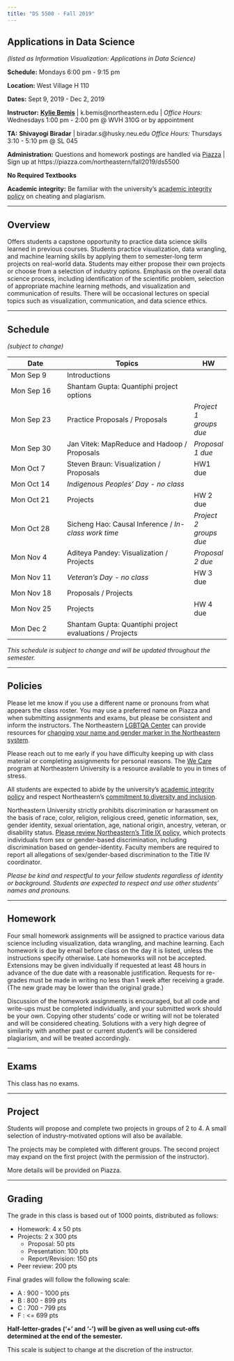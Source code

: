 ```yaml
---
title: "DS 5500 - Fall 2019"
---
```


## Applications in Data Science

*(listed as Information Visualization: Applications in Data Science)*

**Schedule:** Mondays 6:00 pm - 9:15 pm

**Location:** West Village H 110

**Dates:** Sept 9, 2019 - Dec 2, 2019

**Instructor:** [**Kylie Bemis**](http://www.ccis.northeastern.edu/people/kylie-ariel-bemis/) |
k.bemis@northeastern.edu | 
*Office Hours:* Wednesdays 1:00 pm - 2:00 pm @ WVH 310G or by appointment

**TA:** **Shivayogi Biradar** |
biradar.s@husky.neu.edu
*Office Hours:* Thursdays 3:10 - 5:10 pm @ SL 045

**Administration:** Questions and homework postings are handled via [Piazza](https://piazza.com/northeastern/fall2019/ds5500/home) | Sign up at https://piazza.com/northeastern/fall2019/ds5500

**No Required Textbooks**

**Academic integrity:** Be familiar with the university's [academic integrity policy](http://www.northeastern.edu/osccr/academic-integrity-policy/) on cheating and plagiarism.

***

## Overview

Offers students a capstone opportunity to practice data science skills learned in previous courses. Students practice visualization, data wrangling, and machine learning skills by applying them to semester-long term projects on real-world data. Students may either propose their own projects or choose from a selection of industry options. Emphasis on the overall data science process, including identification of the scientific problem, selection of appropriate machine learning methods, and visualization and communication of results. There will be occasional lectures on special topics such as visualization, communication, and data science ethics.

***

## Schedule
*(subject to change)*

Date 		| Topics 					| HW
------------|---------------------------|-----
Mon Sep 9 | Introductions |  
Mon Sep 16 | Shantam Gupta: Quantiphi project options |  
Mon Sep 23 | Practice Proposals / Proposals | *Project 1 groups due*
Mon Sep 30 | Jan Vitek: MapReduce and Hadoop / Proposals | *Proposal 1 due*
Mon Oct 7 | Steven Braun: Visualization / Proposals | HW1 due
Mon Oct 14 | *Indigenous Peoples' Day - no class* | 
Mon Oct 21 | Projects | HW 2 due
Mon Oct 28 | Sicheng Hao: Causal Inference / *In-class work time* | *Project 2 groups due*
Mon Nov 4 | Aditeya Pandey: Visualization / Projects | *Proposal 2 due*
Mon Nov 11 | *Veteran's Day - no class* | HW 3 due
Mon Nov 18 | Proposals / Projects | 
Mon Nov 25 | Projects | HW 4 due
Mon Dec 2 | Shantam Gupta: Quantiphi project evaluations / Projects | 

*This schedule is subject to change and will be updated throughout the semester.*

***

## Policies

Please let me know if you use a different name or pronouns from what appears the class roster. You may use a preferred name on Piazza and when submitting assignments and exams, but please be consistent and inform the instructors. The Northeastern [LGBTQA Center](https://studentlife.northeastern.edu/lgbtqa/) can provide resources for [changing your name and gender marker in the Northeastern system](https://www.northeastern.edu/ouec/training-and-education/gender-identity-personal-pronouns-syllabus-guidance/).

Please reach out to me early if you have difficulty keeping up with class material or completing assignments for personal reasons. The [We Care](https://studentlife.northeastern.edu/we-care/) program at Northeastern University is a resource available to you in times of stress.

All students are expected to abide by the university's [academic integrity policy](http://www.northeastern.edu/osccr/academic-integrity-policy/) and respect Northeastern's [commitment to diversity and inclusion](https://www.northeastern.edu/academic-plan/strategic-themes/diversity-and-inclusion/).

Northeastern University strictly prohibits discrimination or harassment on the basis of race, color, religion, religious creed, genetic information, sex, gender identity, sexual orientation, age, national origin, ancestry, veteran, or disability status. [Please review Northeastern's Title IX policy](https://www.northeastern.edu/ouec/), which protects individuals from sex or gender-based discrimination, including discrimination based on gender-identity. Faculty members are required to report all allegations of sex/gender-based discrimination to the Title IV coordinator.

*Please be kind and respectful to your fellow students regardless of identity or background. Students are expected to respect and use other students' names and pronouns.*

***

## Homework

Four small homework assignments will be assigned to practice various data science including visualization, data wrangling, and machine learning. Each homework is due by email before class on the day it is listed, unless the instructions specify otherwise. Late homeworks will not be accepted. Extensions may be given individually if requested at least 48 hours in advance of the due date with a reasonable justification. Requests for re-grades must be made in writing no less than 1 week after receiving a grade. (The new grade may be lower than the original grade.)

Discussion of the homework assignments is encouraged, but all code and write-ups must be completed individually, and your submitted work should be your own. Copying other students' code or writing will not be tolerated and will be considered cheating. Solutions with a very high degree of similarity with another past or current student's will be considered plagiarism, and will be treated accordingly.

***

## Exams

This class has no exams.

***

## Project

Students will propose and complete two projects in groups of 2 to 4. A small selection of industry-motivated options will also be available.

The projects may be completed with different groups. The second project may expand on the first project (with the permission of the instructor).

More details will be provided on Piazza.

***

## Grading

The grade in this class is based out of 1000 points, distributed as follows:

- Homework: 4 x 50 pts
- Projects: 2 x 300 pts
	- Proposal: 50 pts
	- Presentation: 100 pts
	- Report/Revision: 150 pts
- Peer review: 200 pts

Final grades will follow the following scale:

- A : 900 - 1000 pts
- B : 800 - 899 pts
- C : 700 - 799 pts
- F : <= 699 pts

**Half-letter-grades ('+' and '-') will be given as well using cut-offs determined at the end of the semester.**

This scale is subject to change at the discretion of the instructor.

